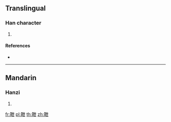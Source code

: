 {{character info/new}}
==Translingual==

===Han character===
{{Han char|rn=177|rad=革|as=05|sn=14|four=44517|canj=TJPT}}

# {{defn|Han|sort=革05}}

====References====
* {{Han ref|kx=1386.260|dkj=42769|dj=1901.020|hdz=74330.010|uh=977E|ud=38782|bh=E4C1|bd=58561}}

----

==Mandarin==

===Hanzi===
{{cmn-hanzi|pin=[[yì]] ([[yi4]])|wg=i<sup>4</sup>}}

# {{defn|lang=cmn|sort=革05}}

[[fr:靾]]
[[pl:靾]]
[[th:靾]]
[[zh:靾]]